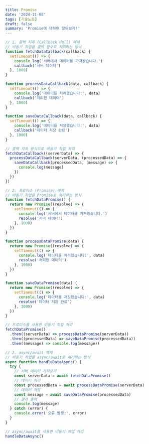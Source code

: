 ```yaml
---
title: Promise
date: '2024-11-08'
tags: [기술노트]
draft: false
summary: 'Promise에 대하여 알아보자!'
---
```


```jsx
// 1. 콜백 지옥 (Callback Hell) 예제
// 비동기 작업을 콜백 함수로 처리하는 방식
function fetchDataCallback(callback) {
  setTimeout(() => {
    console.log('서버에서 데이터를 가져왔습니다.')
    callback('서버 데이터')
  }, 1000)
}

function processDataCallback(data, callback) {
  setTimeout(() => {
    console.log('데이터를 처리했습니다:', data)
    callback('처리된 데이터')
  }, 1000)
}

function saveDataCallback(data, callback) {
  setTimeout(() => {
    console.log('데이터를 저장했습니다:', data)
    callback('데이터 저장 완료')
  }, 1000)
}

// 콜백 지옥 방식으로 비동기 작업 처리
fetchDataCallback((serverData) => {
  processDataCallback(serverData, (processedData) => {
    saveDataCallback(processedData, (message) => {
      console.log(message)
    })
  })
})

// 2. 프로미스 (Promise) 예제
// 비동기 작업을 Promise로 처리하는 방식
function fetchDataPromise() {
  return new Promise((resolve) => {
    setTimeout(() => {
      console.log('서버에서 데이터를 가져왔습니다.')
      resolve('서버 데이터')
    }, 1000)
  })
}

function processDataPromise(data) {
  return new Promise((resolve) => {
    setTimeout(() => {
      console.log('데이터를 처리했습니다:', data)
      resolve('처리된 데이터')
    }, 1000)
  })
}

function saveDataPromise(data) {
  return new Promise((resolve) => {
    setTimeout(() => {
      console.log('데이터를 저장했습니다:', data)
      resolve('데이터 저장 완료')
    }, 1000)
  })
}

// 프로미스를 사용한 비동기 작업 처리
fetchDataPromise()
  .then((serverData) => processDataPromise(serverData))
  .then((processedData) => saveDataPromise(processedData))
  .then((message) => console.log(message))

// 3. async/await 예제
// 비동기 작업을 async/await로 처리하는 방식
async function handleDataAsync() {
  try {
    // 서버 데이터 가져오기
    const serverData = await fetchDataPromise()
    // 데이터 처리
    const processedData = await processDataPromise(serverData)
    // 데이터 저장
    const message = await saveDataPromise(processedData)
    // 결과 출력
    console.log(message)
  } catch (error) {
    console.error('오류 발생:', error)
  }
}

// async/await를 사용한 비동기 작업 처리
handleDataAsync()
```
